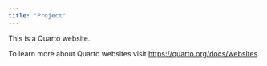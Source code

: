 ```yaml
---
title: "Project"
---
```


This is a Quarto website.

To learn more about Quarto websites visit <https://quarto.org/docs/websites>.
